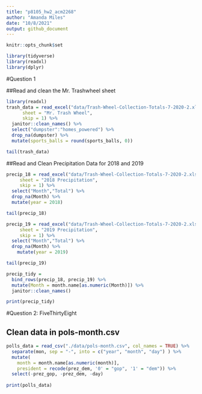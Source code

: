 ```yaml
---
title: "p8105_hw2_acm2268"
author: "Amanda Miles"
date: "10/8/2021"
output: github_document
---
```


```r
knitr::opts_chunk$set

library(tidyverse)
library(readxl)
library(dplyr)
```

#Question 1

##Read and clean the Mr. Trashwheel sheet

```r

library(readxl)
trash_data = read_excel("data/Trash-Wheel-Collection-Totals-7-2020-2.xlsx",
      sheet = "Mr. Trash Wheel",
      skip = 1) %>%
  janitor::clean_names() %>%
  select("dumpster":"homes_powered") %>%
  drop_na(dumpster) %>%
  mutate(sports_balls = round(sports_balls, 0))

tail(trash_data)
```

##Read and Clean Precipitation Data for 2018 and 2019

```r
precip_18 = read_excel("data/Trash-Wheel-Collection-Totals-7-2020-2.xlsx",
     sheet = "2018 Precipitation",
     skip = 1) %>%
  select("Month","Total") %>%
  drop_na(Month) %>%
  mutate(year = 2018)

tail(precip_18)

precip_19 = read_excel("data/Trash-Wheel-Collection-Totals-7-2020-2.xlsx",
     sheet = "2019 Precipitation",
     skip = 1) %>%
  select("Month","Total") %>%
  drop_na(Month) %>%
    mutate(year = 2019)

tail(precip_19)

```

```r
precip_tidy = 
  bind_rows(precip_18, precip_19) %>%
  mutate(Month = month.name[as.numeric(Month)]) %>%
  janitor::clean_names()

print(precip_tidy)
```

#Question 2: FiveThirtyEight

## Clean data in pols-month.csv

```r

polls_data = read_csv("./data/pols-month.csv", col_names = TRUE) %>%
  separate(mon, sep = "-", into = c("year", "month", "day") ) %>%
  mutate(
    month = month.name[as.numeric(month)],
    president = recode(prez_dem, '0' = "gop", '1' = "dem")) %>%
  select(-prez_gop, -prez_dem, -day)
         
print(polls_data)
```

